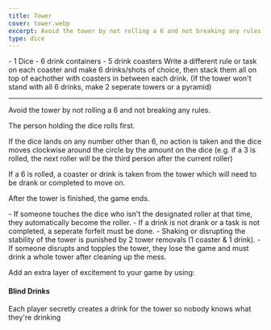 ```yaml
---
title: Tower
cover: tower.webp
excerpt: Avoid the tower by not rolling a 6 and not breaking any rules.
type: dice
---
```


<GameHero
  cover="/BeerGoggleGames/images/tower.webp"
  alt="Tower"
/>

<GameSection title="Equipment" icon="/BeerGoggleGames/images/liquor.webp">
-   1 Dice
-   6 drink containers
-   5 drink coasters
</GameSection>

<GameSection title="Setup" icon="/BeerGoggleGames/images/settings.webp">
Write a different rule or task on each coaster and make 6 drinks/shots of choice, then stack them all on top of eachother with coasters in between each drink. (If the tower won't stand with all 6 drinks, make 2 seperate towers or a pyramid)

* * *
</GameSection>

<GameSection title="Aim of the Game" icon="/BeerGoggleGames/images/target.webp">
<p>Avoid the tower by not rolling a 6 and not breaking any rules.</p>
</GameSection>

<GameSection title="How to Play" icon="/BeerGoggleGames/images/question.webp">
The person holding the dice rolls first.

If the dice lands on any number other than 6, no action is taken and the dice moves clockwise around the circle by the amount on the dice (e.g. if a 3 is rolled, the next roller will be the third person after the current roller)

If a 6 is rolled, a coaster or drink is taken from the tower which will need to be drank or completed to move on.

After the tower is finished, the game ends.
</GameSection>

<GameSection title="Rules" icon="/BeerGoggleGames/images/rules.webp">
-   If someone touches the dice who isn't the designated roller at that time, they automatically become the roller.
-   If a drink is not drank or a task is not completed, a seperate forfeit must be done.
-   Shaking or disrupting the stability of the tower is punished by 2 tower removals (1 coaster & 1 drink).
-   If someone disrupts and topples the tower, they lose the game and must drink a whole tower after cleaning up the mess.
</GameSection>

<GameSection title="Special Edition" icon="/BeerGoggleGames/images/special.webp">

<p>Add an extra layer of excitement to your game by using:</p>

<h4>Blind Drinks</h4>

<p>Each player secretly creates a drink for the tower so nobody knows what they're drinking</p>
</GameSection>

<ShareButtons title="Tower" />

<FeedbackCard>
</FeedbackCard>
